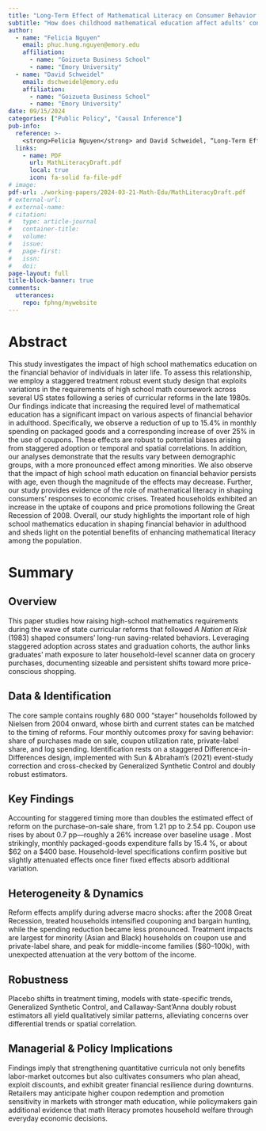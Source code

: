 ```yaml
---
title: "Long-Term Effect of Mathematical Literacy on Consumer Behavior: Evidence from Curricular Reforms"
subtitle: "How does childhood mathematical education affect adults' consumption behavior."
author: 
  - name: "Felicia Nguyen"
    email: phuc.hung.nguyen@emory.edu
    affiliation:
      - name: "Goizueta Business School"
      - name: "Emory University"
  - name: "David Schweidel"
    email: dschweidel@emory.edu
    affiliation:
      - name: "Goizueta Business School"
      - name: "Emory University"
date: 09/15/2024
categories: ["Public Policy", "Causal Inference"]
pub-info:
  reference: >-
    <strong>Felicia Nguyen</strong> and David Schweidel, “Long-Term Effect of Mathematical Literacy on Consumer Behavior: Evidence from Curricular Reforms”
  links:
    - name: PDF
      url: MathLiteracyDraft.pdf
      local: true
      icon: fa-solid fa-file-pdf
# image: 
pdf-url: ./working-papers/2024-03-21-Math-Edu/MathLiteracyDraft.pdf
# external-url:
# external-name:
# citation:
#   type: article-journal
#   container-title: 
#   volume: 
#   issue:
#   page-first:
#   issn:
#   doi:
page-layout: full
title-block-banner: true
comments:
  utterances:
    repo: fphng/mywebsite
---
```


# Abstract

This study investigates the impact of high school mathematics education on the financial behavior of individuals in later life. To assess this relationship, we employ a staggered treatment robust event study design that exploits variations in the requirements of high school math coursework across several US states following a series of curricular reforms in the late 1980s. Our findings indicate that increasing the required level of mathematical education has a significant impact on various aspects of financial behavior in adulthood. Specifically, we observe a reduction of up to 15.4% in monthly spending on packaged goods and a corresponding increase of over 25% in the use of coupons. These effects are robust to potential biases arising from staggered adoption or temporal and spatial correlations. In addition, our analyses demonstrate that the results vary between demographic groups, with a more pronounced effect among minorities. We also observe that the impact of high school math education on financial behavior persists with age, even though the magnitude of the effects may decrease. Further, our study provides evidence of the role of mathematical literacy in shaping consumers' responses to economic crises. Treated households exhibited an increase in the uptake of coupons and price promotions following the Great Recession of 2008. Overall, our study highlights the important role of high school mathematics education in shaping financial behavior in adulthood and sheds light on the potential benefits of enhancing mathematical literacy among the population.

# Summary

## Overview

This paper studies how raising high-school mathematics requirements during the wave of state curricular reforms that followed *A Nation at Risk* (1983) shaped consumers’ long-run saving-related behaviors. Leveraging staggered adoption across states and graduation cohorts, the author links graduates’ math exposure to later household-level scanner data on grocery purchases, documenting sizeable and persistent shifts toward more price-conscious shopping.

## Data & Identification

The core sample contains roughly 680 000 “stayer” households followed by Nielsen from 2004 onward, whose birth and current states can be matched to the timing of reforms. Four monthly outcomes proxy for saving behavior: share of purchases made on sale, coupon utilization rate, private-label share, and log spending. Identification rests on a staggered Difference-in-Differences design, implemented with Sun & Abraham’s (2021) event-study correction and cross-checked by Generalized Synthetic Control and doubly robust estimators.

## Key Findings

Accounting for staggered timing more than doubles the estimated effect of reform on the purchase-on-sale share, from 1.21 pp to 2.54 pp. Coupon use rises by about 0.7 pp—roughly a 26% increase over baseline usage . Most strikingly, monthly packaged-goods expenditure falls by 15.4 %, or about \$62 on a \$400 base. Household-level specifications confirm positive but slightly attenuated effects once finer fixed effects absorb additional variation.

## Heterogeneity & Dynamics

Reform effects amplify during adverse macro shocks: after the 2008 Great Recession, treated households intensified couponing and bargain hunting, while the spending reduction became less pronounced. Treatment impacts are largest for minority (Asian and Black) households on coupon use and private-label share, and peak for middle-income families (\$60–100k), with unexpected attenuation at the very bottom of the income.

## Robustness

Placebo shifts in treatment timing, models with state-specific trends, Generalized Synthetic Control, and Callaway-Sant’Anna doubly robust estimators all yield qualitatively similar patterns, alleviating concerns over differential trends or spatial correlation.

## Managerial & Policy Implications

Findings imply that strengthening quantitative curricula not only benefits labor-market outcomes but also cultivates consumers who plan ahead, exploit discounts, and exhibit greater financial resilience during downturns. Retailers may anticipate higher coupon redemption and promotion sensitivity in markets with stronger math education, while policymakers gain additional evidence that math literacy promotes household welfare through everyday economic decisions.